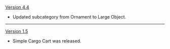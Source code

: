 {{Change History/Header}}
[[Version 4.4]]
* Updated subcategory from Ornament to Large Object.
----
[[Version 1.5]]
* Simple Cargo Cart was released.